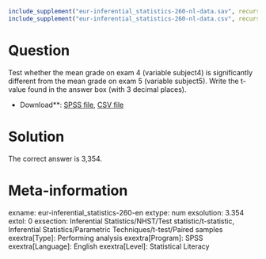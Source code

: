 ```r
include_supplement("eur-inferential_statistics-260-nl-data.sav", recursive = TRUE)
include_supplement("eur-inferential_statistics-260-nl-data.csv", recursive = TRUE)
```

Question
========
Test whether the mean grade on exam 4 (variable subject4) is significantly different from the mean grade on exam 5 (variable subject5). Write the t-value found in the answer box (with 3 decimal places).

* Download**: [SPSS file](eur-inferential_statistics-260-nl-data.sav), [CSV file](eur-inferential_statistics-260-nl-data.csv)


Solution
========
The correct answer is 3,354.

Meta-information
================
exname: eur-inferential_statistics-260-en
extype: num
exsolution: 3.354
extol: 0
exsection: Inferential Statistics/NHST/Test statistic/t-statistic, Inferential Statistics/Parametric Techniques/t-test/Paired samples
exextra[Type]: Performing analysis
exextra[Program]: SPSS
exextra[Language]: English
exextra[Level]: Statistical Literacy
